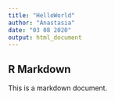 ```yaml
---
title: "HelloWorld"
author: "Anastasia"
date: "03 08 2020"
output: html_document
---
```


## R Markdown

This is a markdown document.
